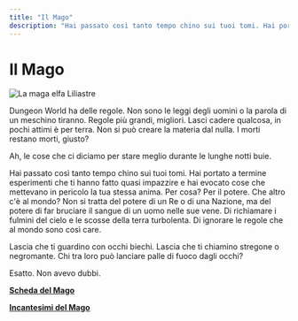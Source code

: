 ```yaml
---
title: "Il Mago"
description: "Hai passato così tanto tempo chino sui tuoi tomi. Hai portato a termine esperimenti che ti hanno fatto quasi impazzire e hai evocato cose che mettevano in pericolo la tua stessa anima. Per cosa? Per il potere. Che altro c'è al mondo? Non si tratta del potere di un Re o di una Nazione, ma del potere di far bruciare il sangue di un uomo nelle sue vene. Di richiamare i fulmini del cielo e le scosse della terra turbolenta. Di ignorare le regole che al mondo sono così care."
---
```


# Il Mago

![La maga elfa Liliastre](/images/classi/classi-base/liliastre-maga.jpg)

Dungeon World ha delle regole. Non sono le leggi degli uomini o la parola di un meschino tiranno. Regole più grandi, migliori. Lasci cadere qualcosa, in pochi attimi è per terra. Non si può creare la materia dal nulla. I morti restano morti, giusto?

Ah, le cose che ci diciamo per stare meglio durante le lunghe notti buie.

Hai passato così tanto tempo chino sui tuoi tomi. Hai portato a termine esperimenti che ti hanno fatto quasi impazzire e hai evocato cose che mettevano in pericolo la tua stessa anima. Per cosa? Per il potere. Che altro c'è al mondo? Non si tratta del potere di un Re o di una Nazione, ma del potere di far bruciare il sangue di un uomo nelle sue vene. Di richiamare i fulmini del cielo e le scosse della terra turbolenta. Di ignorare le regole che al mondo sono così care.

Lascia che ti guardino con occhi biechi. Lascia che ti chiamino stregone o negromante. Chi tra loro può lanciare palle di fuoco dagli occhi?

Esatto. Non avevo dubbi.

**<a href="/assets/classi/classi-base/Mago.pdf" target="_blank">Scheda del Mago</a>**

**<a href="/assets/classi/classi-base/mago-incantesimi.pdf" target="_blank">Incantesimi del Mago</a>**

